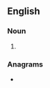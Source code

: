 {{also|Sultanates}}
==English==

===Noun===
{{head|en|noun form}}

# {{plural of|en|sultanate}}

===Anagrams===
* {{anagrams|en|a=aaelnssttu|tantaluses}}